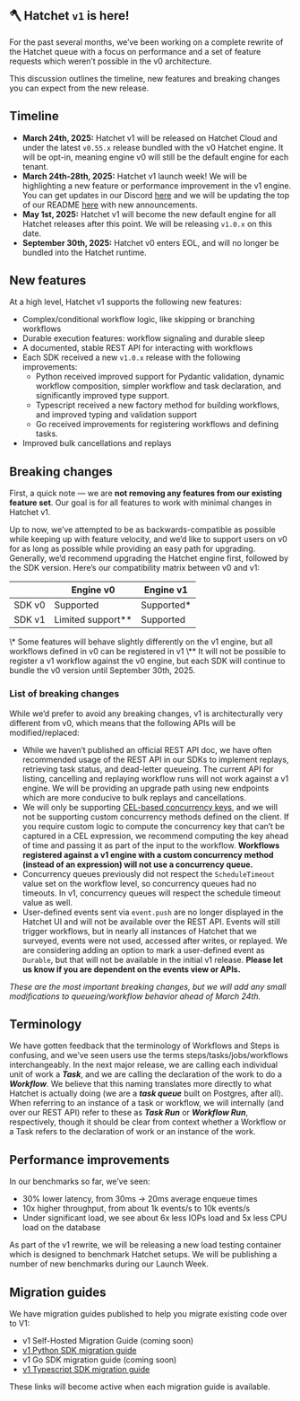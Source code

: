 
## 🪓 Hatchet `v1` is here!

For the past several months, we’ve been working on a complete rewrite of the Hatchet queue with a focus on performance and a set of feature requests which weren’t possible in the v0 architecture.

This discussion outlines the timeline, new features and breaking changes you can expect from the new release.

## Timeline

- **March 24th, 2025:** Hatchet v1 will be released on Hatchet Cloud and under the latest `v0.55.x` release bundled with the v0 Hatchet engine. It will be opt-in, meaning engine v0 will still be the default engine for each tenant.
- **March 24th-28th, 2025:** Hatchet v1 launch week! We will be highlighting a new feature or performance improvement in the v1 engine. You can get updates in our Discord [here](https://discord.gg/ZMeUafwH89) and we will be updating the top of our README [here](https://github.com/hatchet-dev/hatchet) with new announcements.
- **May 1st, 2025:** Hatchet v1 will become the new default engine for all Hatchet releases after this point. We will be releasing `v1.0.x` on this date.
- **September 30th, 2025:** Hatchet v0 enters EOL, and will no longer be bundled into the Hatchet runtime.

## New features

At a high level, Hatchet v1 supports the following new features:

- Complex/conditional workflow logic, like skipping or branching workflows
- Durable execution features: workflow signaling and durable sleep
- A documented, stable REST API for interacting with workflows
- Each SDK received a new `v1.0.x` release with the following improvements:
  - Python received improved support for Pydantic validation, dynamic workflow composition, simpler workflow and task declaration, and significantly improved type support.
  - Typescript received a new factory method for building workflows, and improved typing and validation support
  - Go received improvements for registering workflows and defining tasks.
- Improved bulk cancellations and replays

## Breaking changes

First, a quick note — we are **not removing any features from our existing feature set**. Our goal is for all features to work with minimal changes in Hatchet v1.

Up to now, we’ve attempted to be as backwards-compatible as possible while keeping up with feature velocity, and we’d like to support users on v0 for as long as possible while providing an easy path for upgrading. Generally, we’d recommend upgrading the Hatchet engine first, followed by the SDK version. Here’s our compatibility matrix between v0 and v1:

|        | Engine v0           | Engine v1   |
| ------ | ------------------- | ----------- |
| SDK v0 | Supported           | Supported\* |
| SDK v1 | Limited support\*\* | Supported   |

<Callout type="info" emoji="🪓">
  \* Some features will behave slightly differently on the v1 engine, but all
  workflows defined in v0 can be registered in v1
</Callout>

<Callout type="warning" emoji="🚨">
  \** It will not be possible to register a v1 workflow against the v0 engine,
  but each SDK will continue to bundle the v0 version until September 30th,
  2025.
</Callout>

### List of breaking changes

While we’d prefer to avoid any breaking changes, v1 is architecturally very different from v0, which means that the following APIs will be modified/replaced:

- While we haven’t published an official REST API doc, we have often recommended usage of the REST API in our SDKs to implement replays, retrieving task status, and dead-letter queueing. The current API for listing, cancelling and replaying workflow runs will not work against a v1 engine. We will be providing an upgrade path using new endpoints which are more conducive to bulk replays and cancellations.
- We will only be supporting [CEL-based concurrency keys](https://docs.hatchet.run/home/features/concurrency/round-robin#how-to-use-group_round_robin), and we will not be supporting custom concurrency methods defined on the client. If you require custom logic to compute the concurrency key that can’t be captured in a CEL expression, we recommend computing the key ahead of time and passing it as part of the input to the workflow. **Workflows registered against a v1 engine with a custom concurrency method (instead of an expression) will not use a concurrency queue.**
- Concurrency queues previously did not respect the `ScheduleTimeout` value set on the workflow level, so concurrency queues had no timeouts. In v1, concurrency queues will respect the schedule timeout value as well.
- User-defined events sent via `event.push` are no longer displayed in the Hatchet UI and will not be available over the REST API. Events will still trigger workflows, but in nearly all instances of Hatchet that we surveyed, events were not used, accessed after writes, or replayed. We are considering adding an option to mark a user-defined event as `Durable`, but that will not be available in the initial v1 release. **Please let us know if you are dependent on the events view or APIs.**

_These are the most important breaking changes, but we will add any small modifications to queueing/workflow behavior ahead of March 24th._

## Terminology

We have gotten feedback that the terminology of Workflows and Steps is confusing, and we’ve seen users use the terms steps/tasks/jobs/workflows interchangeably. In the next major release, we are calling each individual unit of work a **_Task_**, and we are calling the declaration of the work to do a **_Workflow_**. We believe that this naming translates more directly to what Hatchet is actually doing (we are a **_task queue_** built on Postgres, after all). When referring to an instance of a task or workflow, we will internally (and over our REST API) refer to these as **_Task Run_** or **_Workflow Run_**, respectively, though it should be clear from context whether a Workflow or a Task refers to the declaration of work or an instance of the work.

## Performance improvements

In our benchmarks so far, we’ve seen:

- 30% lower latency, from 30ms → 20ms average enqueue times
- 10x higher throughput, from about 1k events/s to 10k events/s
- Under significant load, we see about 6x less IOPs load and 5x less CPU load on the database

As part of the v1 rewrite, we will be releasing a new load testing container which is designed to benchmark Hatchet setups. We will be publishing a number of new benchmarks during our Launch Week.

## Migration guides

We have migration guides published to help you migrate existing code over to V1:

- v1 Self-Hosted Migration Guide (coming soon)
- [v1 Python SDK migration guide](./migration-guide-python.mdx)
- v1 Go SDK migration guide (coming soon)
- [v1 Typescript SDK migration guide](./migration-guide-typescript.mdx)

These links will become active when each migration guide is available.
